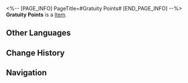 <%-- [PAGE_INFO]
PageTitle=#Gratuity Points#
[END_PAGE_INFO] --%>
{{Item Infobox
|id          = 270002
|image       = Item Gratuity Points.png
|type        = 
|invCategory = Other Materials
|rarity      = 4
|effect      = Points gifted by viewers in Ghostly Grove. They can be used to redeem rewards from the subscription plan.
|description = "How would you evaluate the commercialization of Ghostly Grove?" "Please don't worry, Ghostly Grove may disappear in the future, but it will never lose its essence."
|source1     = [[Obtained by completing investigation requests from the Ghostly Grove]]
|source2     = [[Obtained by completing Exorcismal Chronicle challenges]]
|source3     = [[Obtained by replying to threads or comments on the Ghostly Grove]]
}}
'''Gratuity Points''' is a [[Item]].

==Other Languages==
{{Other Languages
|en   = Gratuity Points
|zhs  = 打赏积分
|zht  = 打賞積分
|ja   = 投げ銭
|ko   = 후원 포인트
|es   = Puntos de gratificación
|fr   = Points de récompense
|ru   = Донаты
|th   = คะแนนโบนัส
|vi   = Điểm Thưởng
|de   = Prämienpunkte
|id   = Poin Penghargaan
|pt   = Pontos de Cortesia
}}

==Change History==
{{Change History|2.0}}

==Navigation==
{{Synthesis Material Navbox}}